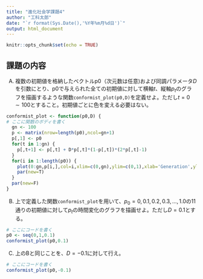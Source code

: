 ```yaml
---
title: "進化社会学課題4"
author: "工科太郎"
date: "`r format(Sys.Date(),'%Y年%m月%d日')`"
output: html_document
---
```


```r
knitr::opts_chunk$set(echo = TRUE)
```

## 課題の内容

A) 複数の初期値を格納したベクトルp0（次元数は任意)および同調パラメータ$D$を引数にとり、p0で与えられた全ての初期値に対して横軸$t$、縦軸$p_t$のグラフを描画するような関数`conformist_plot(p0,D)`を定義せよ。ただし$t=0\sim 100$とすること。初期値ごとに色を変える必要はない。

```r
conformist_plot <- function(p0,D) {
# ここに関数のボディを書く
  gn <- 100
  p <- matrix(nrow=length(p0),ncol=gn+1)
  p[,1] <- p0
  for(t in 1:gn) {
    p[,t+1] <- p[,t] + D*p[,t]*(1-p[,t])*(2*p[,t]-1)    
  }
  for(i in 1:length(p0)) {
    plot(0:gn,p[i,],col=i,xlim=c(0,gn),ylim=c(0,1),xlab='Generation',ylab='Frequency')
    par(new=T)
  }
  par(new=F)
}

```

B) 上で定義した関数`conformist_plot`を用いて、$p_0=0,0.1,0.2,0.3,\dots,1.0$の11通りの初期値に対して$p_t$の時間変化のグラフを描画せよ。ただし$D=0.1$とする。

```r
# ここにコードを書く
p0 <- seq(0,1,0.1)
conformist_plot(p0,0.1)
```

C) 上のBと同じことを、$D=-0.1$に対して行え。

```r
# ここにコードを書く
conformist_plot(p0,-0.1)
```
